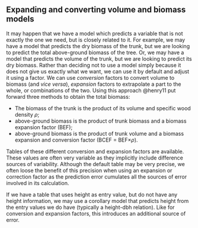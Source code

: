 

## Expanding and converting volume and biomass models {#BEF}

It may happen that we have a model which predicts a variable that is not exactly the one we need, but is closely related to it. For example, we may have a model that predicts the dry biomass of the trunk, but we are looking to predict the total above-ground biomass of the tree. Or, we may have a model that predicts the volume of the trunk, but we are looking to predict its dry biomass. Rather than deciding not to use a model simply because it does not give us exactly what we want, we can use it by default and adjust it using a factor. We can use *conversion* factors to convert volume to biomass (and *vice versa*), *expansion* factors to extrapolate a part to the whole, or combinations of the two. Using this approach @henry11 put forward three methods to obtain the total biomass:

- The biomass of the trunk is the product of its volume and specific wood density $\rho$;
- above-ground biomass is the product of trunk biomass and a biomass expansion factor (BEF);
- above-ground biomass is the product of trunk volume and a biomass expansion and conversion factor (BCEF = BEF$\times\rho$).

Tables of these different conversion and expansion factors are available. These values are often very variable as they implicitly include difference sources of variability. Although the default table may be very precise, we often loose the benefit of this precision when using an expansion or correction factor as the prediction error cumulates all the sources of error involved in its calculation.

If we have a table that uses height as entry value, but do not have any height information, we may use a corollary model that predicts height from the entry values we do have (typically a height-dbh relation). Like for conversion and expansion factors, this introduces an additional source of error.
